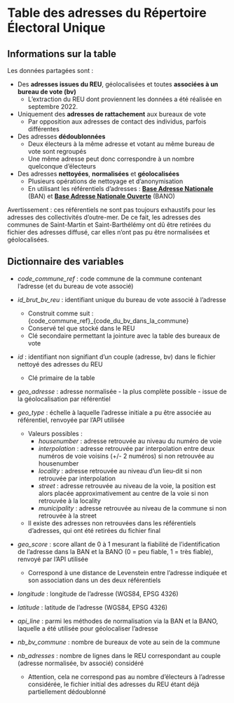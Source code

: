 # Table des adresses du Répertoire Électoral Unique


## Informations sur la table

Les données partagées sont :

-   Des __adresses issues du REU__, géolocalisées et toutes __associées à un bureau de vote (bv)__
    + L'extraction du REU dont proviennent les données a été réalisée en septembre 2022.
-   Uniquement des __adresses de rattachement__ aux bureaux de vote
    + Par opposition aux adresses de contact des individus, parfois différentes
-   Des adresses __dédoublonnées__
    + Deux électeurs à la même adresse et votant au même bureau de vote sont regroupés
    + Une même adresse peut donc correspondre à un nombre quelconque d'électeurs
-   Des adresses __nettoyées__, __normalisées__ et __géolocalisées__
    + Plusieurs opérations de nettoyage et d'anonymisation
    + En utilisant les référentiels d'adresses : __[Base Adresse Nationale](https://www.data.gouv.fr/fr/datasets/base-adresse-nationale/)__ (BAN) et __[Base Adresse Nationale Ouverte](https://www.data.gouv.fr/fr/datasets/base-d-adresses-nationale-ouverte-bano/)__ (BANO)

Avertissement : ces référentiels ne sont pas toujours exhaustifs pour les adresses des collectivités d'outre-mer. De ce fait, les adresses des communes de Saint-Martin et Saint-Barthélémy ont dû être retirées du fichier des adresses diffusé, car elles n'ont pas pu être normalisées et géolocalisées.


## Dictionnaire des variables

- _code_commune_ref_ : code commune de la commune contenant l'adresse (et du bureau de vote associé)

- _id_brut_bv_reu_ : identifiant unique du bureau de vote associé à l'adresse
    + Construit comme suit : {code_commune_ref}_{code_du_bv_dans_la_commune}
    + Conservé tel que stocké dans le REU
    + Clé secondaire permettant la jointure avec la table des bureaux de vote

- _id_ : identifiant non signifiant d'un couple (adresse, bv) dans le fichier nettoyé des adresses du REU
    + Clé primaire de la table

- _geo_adresse_ : adresse normalisée - la plus complète possible - issue de la géolocalisation par référentiel

- _geo_type_ : échelle à laquelle l'adresse initiale a pu être associée au référentiel, renvoyée par l'API utilisée
    + Valeurs possibles :
        - _housenumber_ : adresse retrouvée au niveau du numéro de voie
        - _interpolation_ : adresse retrouvée par interpolation entre deux numéros de voie voisins (+/- 2 numéros) si non retrouvée au housenumber
        - _locality_ : adresse retrouvée au niveau d'un lieu-dit si non retrouvée par interpolation
        - _street_ : adresse retrouvée au niveau de la voie, la position est alors placée approximativement au centre de la voie si non retrouvée à la locality
        - _municipality_ : adresse retrouvée au niveau de la commune si non retrouvée à la street
    + Il existe des adresses non retrouvées dans les référentiels d'adresses, qui ont été retirées du fichier final

- _geo_score_ : score allant de 0 à 1 mesurant la fiabilité de l'identification de l'adresse dans la BAN et la BANO (0 = peu fiable, 1 = très fiable), renvoyé par l'API utilisée
    + Correspond à une distance de Levenstein entre l'adresse indiquée et son association dans un des deux référentiels

- _longitude_ : longitude de l'adresse (WGS84, EPSG 4326)

- _latitude_ : latitude de l'adresse   (WGS84, EPSG 4326)

- _api_line_ : parmi les méthodes de normalisation via la BAN et la BANO, laquelle a été utilisée pour géolocaliser l'adresse

- _nb_bv_commune_ : nombre de bureaux de vote au sein de la commune

- _nb_adresses_ : nombre de lignes dans le REU correspondant au couple (adresse normalisée, bv associé) considéré
    + Attention, cela ne correspond pas au nombre d'électeurs à l'adresse considérée, le fichier initial des adresses du REU étant déjà partiellement dédoublonné
